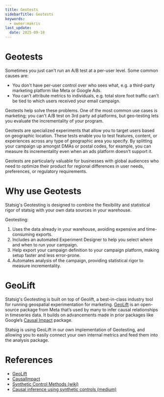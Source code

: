 ```yaml
---
title: Geotests
sidebarTitle: Geotests
keywords:
  - owner:makris
last_update:
  date: 2025-09-18
---
```


# Geotests

Sometimes you just can't run an A/B test at a per-user level. Some common causes are:

- You don't have per-user control over who sees what, e.g. a third-party marketing platform like Meta or Google Ads.
- You can't attribute metrics to individuals, e.g. total store foot traffic can't be tied to which users received your email campaign.

Geotests help solve these problems. One of the most common use cases is marketing; you can't A/B test on 3rd party ad platforms, but geo-testing lets you evaluate the incrementality of your program.

Geotests are specialized experiments that allow you to target users based on geographic location. These tests enable you to test features, content, or experiences across any type of geographic area you specify. By splitting your campaign up amongst DMAs or postal codes, for example, you can measure its incrementality even when an ads platform doesn't support it.

Geotests are particularly valuable for businesses with global audiences who need to optimize their product for regional differences in user needs, preferences, or regulatory requirements.

# Why use Geotests

Statsig's Geotesting is designed to combine the flexibility and statistical rigor of statsig with your own data sources in your warehouse.

Geotesting:

1. Uses the data already in your warehouse, avoiding expensive and time-consuming exports.
2. Includes an automated Experiment Designer to help you select where and when to run your campaign.
3. Help export your campaign definition to your campaign platform, making setup faster and less error-prone.
4. Automates analysis of the campaign, providing statistical rigor to measure incrementality.

# GeoLift

Statsig's Geotesting is built on top of Geolift, a best-in-class industry tool for running geospatial experimentation for marketing. [GeoLift](https://facebookincubator.github.io/GeoLift/) is an open-source package from Meta that’s used by many to infer causal relationships in timeseries data. It builds on advancements made in prior packages like Google’s [Causal Impact](https://google.github.io/CausalImpact/CausalImpact.html) package.

Statsig is using GeoLift in our own implementation of Geotesting, and allowing you to easily connect your own internal metrics and feed them into the analysis package.

# References

- [GeoLift](https://facebookincubator.github.io/GeoLift/)
- [CausalImpact](https://google.github.io/CausalImpact/CausalImpact.html)
- [Synthetic Control Methods (wiki)](https://en.wikipedia.org/wiki/Synthetic_control_method)
- [Causal inference using synthetic controls (medium)](https://medium.com/data-science-at-microsoft/causal-inference-using-synthetic-controls-d96a890c83a7)
